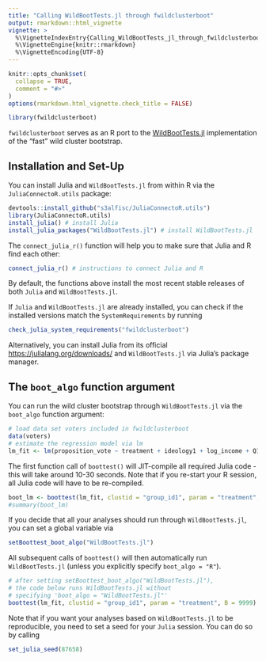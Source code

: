 ```yaml
---
title: "Calling WildBootTests.jl through fwildclusterboot"
output: rmarkdown::html_vignette
vignette: >
  %\VignetteIndexEntry{Calling_WildBootTests_jl_through_fwildclusterboot}
  %\VignetteEngine{knitr::rmarkdown}
  %\VignetteEncoding{UTF-8}
---
```


```r
knitr::opts_chunk$set(
  collapse = TRUE,
  comment = "#>"
)
options(rmarkdown.html_vignette.check_title = FALSE)
```

```r
library(fwildclusterboot)
```

`fwildclusterboot` serves as an R port to the [WildBootTests.jl](https://github.com/droodman/WildBootTests.jl) implementation of the "fast" wild cluster bootstrap. 

## Installation and Set-Up

You can install Julia and `WildBootTests.jl` from within R via the `JuliaConnectoR.utils` package:

```r
devtools::install_github("s3alfisc/JuliaConnectoR.utils")
library(JuliaConnectoR.utils)
install_julia() # install Julia
install_julia_packages("WildBootTests.jl") # install WildBootTests.jl
```

The `connect_julia_r()` function will help you to make sure that Julia and R find each other: 

```r
connect_julia_r() # instructions to connect Julia and R
```


By default, the functions above install the most recent stable releases of both `Julia` and `WildBootTests.jl`.

If `Julia` and `WildBootTests.jl` are already installed, you can check if the installed versions match the `SystemRequirements` by running 

```r
check_julia_system_requirements("fwildclusterboot")
```

Alternatively, you can install Julia from its official [https://julialang.org/downloads/](https://julialang.org/downloads/) and `WildBootTests.jl` via Julia's package manager. 

## The `boot_algo` function argument

You can run the wild cluster bootstrap through `WildBootTests.jl` via the `boot_algo` function argument: 

```r
# load data set voters included in fwildclusterboot
data(voters)
# estimate the regression model via lm
lm_fit <- lm(proposition_vote ~ treatment + ideology1 + log_income + Q1_immigration , data = voters)
```

The first function call of `boottest()` will JIT-compile all required Julia code - this will take around 10-30 seconds. Note that if you re-start your R session, all Julia code will have to be re-compiled.

```r
boot_lm <- boottest(lm_fit, clustid = "group_id1", param = "treatment", B = 9999, boot_algo = "WildBootTests.jl")
#summary(boot_lm)
```

If you decide that all your analyses should run through `WildBootTests.jl`, you can set a global variable via 

```r
setBoottest_boot_algo("WildBootTests.jl")
```

All subsequent calls of `boottest()` will then automatically run `WildBootTests.jl` (unless you explicitly specify `boot_algo = "R"`).

```r
# after setting setBoottest_boot_algo("WildBootTests.jl"), 
# the code below runs WildBootTests.jl without
# specifying 'boot_algo = "WildBootTests.jl"'
boottest(lm_fit, clustid = "group_id1", param = "treatment", B = 9999)
```


Note that if you want your analyses based on `WildBootTests.jl` to be reproducible, you need to set a seed for your `Julia` session. You can do so by calling 

```r
set_julia_seed(87658)
```




